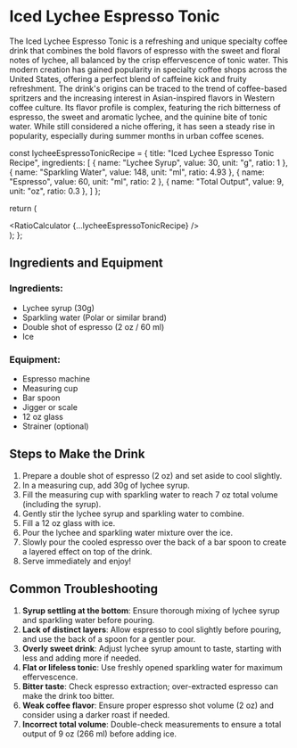 # Iced Lychee Espresso Tonic

The Iced Lychee Espresso Tonic is a refreshing and unique specialty coffee drink that combines the bold flavors of espresso with the sweet and floral notes of lychee, all balanced by the crisp effervescence of tonic water. This modern creation has gained popularity in specialty coffee shops across the United States, offering a perfect blend of caffeine kick and fruity refreshment. The drink's origins can be traced to the trend of coffee-based spritzers and the increasing interest in Asian-inspired flavors in Western coffee culture. Its flavor profile is complex, featuring the rich bitterness of espresso, the sweet and aromatic lychee, and the quinine bite of tonic water. While still considered a niche offering, it has seen a steady rise in popularity, especially during summer months in urban coffee scenes.


  const lycheeEspressoTonicRecipe = {
    title: "Iced Lychee Espresso Tonic Recipe",
    ingredients: [
      { name: "Lychee Syrup", value: 30, unit: "g", ratio: 1 },
      { name: "Sparkling Water", value: 148, unit: "ml", ratio: 4.93 },
      { name: "Espresso", value: 60, unit: "ml", ratio: 2 },
      { name: "Total Output", value: 9, unit: "oz", ratio: 0.3 },
    ]
  };

  return (
    <div className="container mx-auto p-4">
      <RatioCalculator {...lycheeEspressoTonicRecipe} />
    </div>
  );
};

<Calculator />

## Ingredients and Equipment

### Ingredients:
- Lychee syrup (30g)
- Sparkling water (Polar or similar brand)
- Double shot of espresso (2 oz / 60 ml)
- Ice

### Equipment:
- Espresso machine
- Measuring cup
- Bar spoon
- Jigger or scale
- 12 oz glass
- Strainer (optional)

## Steps to Make the Drink

1. Prepare a double shot of espresso (2 oz) and set aside to cool slightly.
2. In a measuring cup, add 30g of lychee syrup.
3. Fill the measuring cup with sparkling water to reach 7 oz total volume (including the syrup).
4. Gently stir the lychee syrup and sparkling water to combine.
5. Fill a 12 oz glass with ice.
6. Pour the lychee and sparkling water mixture over the ice.
7. Slowly pour the cooled espresso over the back of a bar spoon to create a layered effect on top of the drink.
8. Serve immediately and enjoy!

## Common Troubleshooting

1. **Syrup settling at the bottom**: Ensure thorough mixing of lychee syrup and sparkling water before pouring.
2. **Lack of distinct layers**: Allow espresso to cool slightly before pouring, and use the back of a spoon for a gentler pour.
3. **Overly sweet drink**: Adjust lychee syrup amount to taste, starting with less and adding more if needed.
4. **Flat or lifeless tonic**: Use freshly opened sparkling water for maximum effervescence.
5. **Bitter taste**: Check espresso extraction; over-extracted espresso can make the drink too bitter.
6. **Weak coffee flavor**: Ensure proper espresso shot volume (2 oz) and consider using a darker roast if needed.
7. **Incorrect total volume**: Double-check measurements to ensure a total output of 9 oz (266 ml) before adding ice.